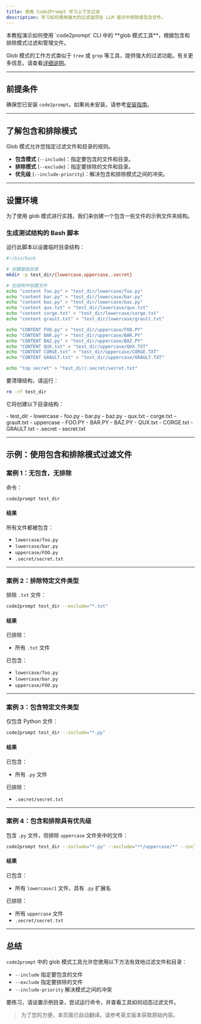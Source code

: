 ```yaml
---
title: 使用 Code2Prompt 学习上下文过滤
description: 学习如何使用强大的过滤选项在 LLM 提示中排除或包含文件。
---
```



<Card title="教程概述">
  本教程演示如何使用 `code2prompt` CLI 中的 **glob
  模式工具**，根据包含和排除模式过滤和管理文件。
</Card>

Glob 模式的工作方式类似于 `tree` 或 `grep` 等工具，提供强大的过滤功能。有关更多信息，请查看[详细说明](/docs/explanations/glob_patterns)。

---

## 前提条件

确保您已安装 `code2prompt`。如果尚未安装，请参考[安装指南](/docs/how_to/install)。

---

## 了解包含和排除模式

Glob 模式允许您指定过滤文件和目录的规则。

- **包含模式** (`--include`)：指定要包含的文件和目录。
- **排除模式** (`--exclude`)：指定要排除的文件和目录。
- **优先级** (`--include-priority`)：解决包含和排除模式之间的冲突。

---

## 设置环境

为了使用 glob 模式进行实践，我们来创建一个包含一些文件的示例文件夹结构。

### 生成测试结构的 Bash 脚本

运行此脚本以设置临时目录结构：

```bash
#!/bin/bash

# 创建基础目录
mkdir -p test_dir/{lowercase,uppercase,.secret}

# 在结构中创建文件
echo "content foo.py" > "test_dir/lowercase/foo.py"
echo "content bar.py" > "test_dir/lowercase/bar.py"
echo "content baz.py" > "test_dir/lowercase/baz.py"
echo "content qux.txt" > "test_dir/lowercase/qux.txt"
echo "content corge.txt" > "test_dir/lowercase/corge.txt"
echo "content grault.txt" > "test_dir/lowercase/grault.txt"

echo "CONTENT FOO.py" > "test_dir/uppercase/FOO.PY"
echo "CONTENT BAR.py" > "test_dir/uppercase/BAR.PY"
echo "CONTENT BAZ.py" > "test_dir/uppercase/BAZ.PY"
echo "CONTENT QUX.txt" > "test_dir/uppercase/QUX.TXT"
echo "CONTENT CORGE.txt" > "test_dir/uppercase/CORGE.TXT"
echo "CONTENT GRAULT.txt" > "test_dir/uppercase/GRAULT.TXT"

echo "top secret" > "test_dir/.secret/secret.txt"
```

要清理结构，请运行：

```bash
rm -rf test_dir
```

它将创建以下目录结构：


<FileTree>
  - test_dir - lowercase - foo.py - bar.py - baz.py - qux.txt - corge.txt -
  grault.txt - uppercase - FOO.PY - BAR.PY - BAZ.PY - QUX.txt - CORGE.txt -
  GRAULT.txt - .secret - secret.txt
</FileTree>

---

## 示例：使用包含和排除模式过滤文件

### 案例 1：无包含，无排除

命令：

```bash
code2prompt test_dir
```

#### 结果

所有文件都被包含：

- `lowercase/foo.py`
- `lowercase/bar.py`
- `uppercase/FOO.py`
- `.secret/secret.txt`

---

### 案例 2：排除特定文件类型

排除 `.txt` 文件：

```bash
code2prompt test_dir --exclude="*.txt"
```

#### 结果

已排除：

- 所有 `.txt` 文件

已包含：

- `lowercase/foo.py`
- `lowercase/bar.py`
- `uppercase/FOO.py`

---

### 案例 3：包含特定文件类型

仅包含 Python 文件：

```bash
code2prompt test_dir --include="*.py"
```

#### 结果

已包含：

- 所有 `.py` 文件

已排除：

- `.secret/secret.txt`

---

### 案例 4：包含和排除具有优先级

包含 `.py` 文件，但排除 `uppercase` 文件夹中的文件：

```bash
code2prompt test_dir --include="*.py" --exclude="**/uppercase/*" --include-priority=true
```

#### 结果

已包含：

- 所有 `lowercase/1` 文件，具有 `.py` 扩展名

已排除：

- 所有 `uppercase` 文件
- `.secret/secret.txt`

---

## 总结

`code2prompt` 中的 glob 模式工具允许您使用以下方法有效地过滤文件和目录：

- `--include` 指定要包含的文件
- `--exclude` 指定要排除的文件
- `--include-priority` 解决模式之间的冲突

要练习，请设置示例目录，尝试运行命令，并查看工具如何动态过滤文件。

> 为了您的方便，本页面已自动翻译。请参考英文版本获取原始内容。
